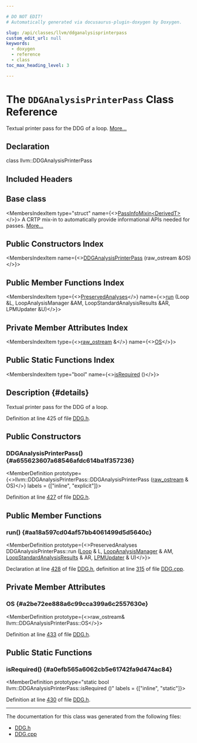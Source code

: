 ```yaml
---

# DO NOT EDIT!
# Automatically generated via docusaurus-plugin-doxygen by Doxygen.

slug: /api/classes/llvm/ddganalysisprinterpass
custom_edit_url: null
keywords:
  - doxygen
  - reference
  - class
toc_max_heading_level: 3

---
```





# The `DDGAnalysisPrinterPass` Class Reference

<DoxygenPage pluginConfig={pluginConfig}>

Textual printer pass for the DDG of a loop. <a href="#details">More...</a>

## Declaration

<CodeBlock>class llvm::DDGAnalysisPrinterPass</CodeBlock>

## Included Headers

<IncludesList>
<IncludesListItem
  filePath="llvm/Analysis/DDG.h"
  permalink="/docs/api/files/include/include/llvm/include/llvm/analysis/ddg-h"
  isLocal="true" />
</IncludesList>

## Base class

<MembersIndex>

<MembersIndexItem
  type="struct"
  name={<><a href="/docs/api/structs/llvm/passinfomixin">PassInfoMixin&lt;DerivedT&gt;</a></>}>
A CRTP mix-in to automatically provide informational APIs needed for passes. <a href="/docs/api/structs/llvm/passinfomixin/#details">More...</a>
</MembersIndexItem>

</MembersIndex>

## Public Constructors Index

<MembersIndex>

<MembersIndexItem
  name={<><a href="#a655623607a68546afdc614ba1f357236">DDGAnalysisPrinterPass</a> (raw&#95;ostream &amp;OS)</>}>
</MembersIndexItem>

</MembersIndex>

## Public Member Functions Index

<MembersIndex>

<MembersIndexItem
  type={<><a href="/docs/api/classes/llvm/preservedanalyses">PreservedAnalyses</a></>}
  name={<><a href="#aa18a597cd04af57bb4061499d5d5640c">run</a> (Loop &amp;L, LoopAnalysisManager &amp;AM, LoopStandardAnalysisResults &amp;AR, LPMUpdater &amp;U)</>}>
</MembersIndexItem>

</MembersIndex>

## Private Member Attributes Index

<MembersIndex>

<MembersIndexItem
  type={<><a href="/docs/api/classes/llvm/raw-ostream">raw&#95;ostream</a> &amp;</>}
  name={<><a href="#a2be72ee888a6c99cca399a6c2557630e">OS</a></>}>
</MembersIndexItem>

</MembersIndex>

## Public Static Functions Index

<MembersIndex>

<MembersIndexItem
  type="bool"
  name={<><a href="#a0efb565a6062cb5e61742fa9d474ac84">isRequired</a> ()</>}>
</MembersIndexItem>

</MembersIndex>

## Description {#details}

Textual printer pass for the DDG of a loop.

Definition at line 425 of file <a href="/docs/api/files/include/include/llvm/include/llvm/analysis/ddg-h">DDG.h</a>.

<SectionDefinition>

## Public Constructors

### DDGAnalysisPrinterPass() {#a655623607a68546afdc614ba1f357236}

<MemberDefinition
  prototype={<>llvm::DDGAnalysisPrinterPass::DDGAnalysisPrinterPass (<a href="/docs/api/classes/llvm/raw-ostream">raw&#95;ostream</a> &amp; OS)</>}
  labels = {["inline", "explicit"]}>

Definition at line <a href="/docs/api/files/include/include/llvm/include/llvm/analysis/ddg-h/#l00427">427</a> of file <a href="/docs/api/files/include/include/llvm/include/llvm/analysis/ddg-h">DDG.h</a>.
</MemberDefinition>

</SectionDefinition>

<SectionDefinition>

## Public Member Functions

### run() {#aa18a597cd04af57bb4061499d5d5640c}

<MemberDefinition
  prototype={<>PreservedAnalyses DDGAnalysisPrinterPass::run (<a href="/docs/api/classes/llvm/loop">Loop</a> &amp; L, <a href="/docs/api/namespaces/llvm/#a58dde534a0ea2a23cb6c779c5c283f75">LoopAnalysisManager</a> &amp; AM, <a href="/docs/api/structs/llvm/loopstandardanalysisresults">LoopStandardAnalysisResults</a> &amp; AR, <a href="/docs/api/classes/llvm/lpmupdater">LPMUpdater</a> &amp; U)</>}>

Declaration at line <a href="/docs/api/files/include/include/llvm/include/llvm/analysis/ddg-h/#l00428">428</a> of file <a href="/docs/api/files/include/include/llvm/include/llvm/analysis/ddg-h">DDG.h</a>, definition at line <a href="/docs/api/files/lib/lib/analysis/ddg-cpp/#l00315">315</a> of file <a href="/docs/api/files/lib/lib/analysis/ddg-cpp">DDG.cpp</a>.
</MemberDefinition>

</SectionDefinition>

<SectionDefinition>

## Private Member Attributes

### OS {#a2be72ee888a6c99cca399a6c2557630e}

<MemberDefinition
  prototype={<>raw&#95;ostream&amp; llvm::DDGAnalysisPrinterPass::OS</>}>

Definition at line <a href="/docs/api/files/include/include/llvm/include/llvm/analysis/ddg-h/#l00433">433</a> of file <a href="/docs/api/files/include/include/llvm/include/llvm/analysis/ddg-h">DDG.h</a>.
</MemberDefinition>

</SectionDefinition>

<SectionDefinition>

## Public Static Functions

### isRequired() {#a0efb565a6062cb5e61742fa9d474ac84}

<MemberDefinition
  prototype="static bool llvm::DDGAnalysisPrinterPass::isRequired ()"
  labels = {["inline", "static"]}>

Definition at line <a href="/docs/api/files/include/include/llvm/include/llvm/analysis/ddg-h/#l00430">430</a> of file <a href="/docs/api/files/include/include/llvm/include/llvm/analysis/ddg-h">DDG.h</a>.
</MemberDefinition>

</SectionDefinition>

<hr/>

The documentation for this class was generated from the following files:

<ul>
<li><a href="/docs/api/files/include/include/llvm/include/llvm/analysis/ddg-h">DDG.h</a></li>
<li><a href="/docs/api/files/lib/lib/analysis/ddg-cpp">DDG.cpp</a></li>
</ul>

</DoxygenPage>
